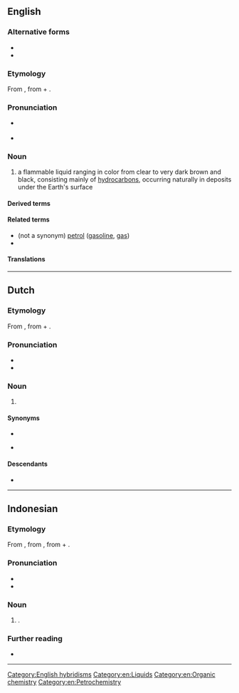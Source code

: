 {{also|Petroleum}}
==English==
{{wikipedia}}

===Alternative forms===
* {{alter|en|petrolaeum||archaic}}
* {{alter|en|petrolæum||archaic}}

===Etymology===
From {{der|en|ML.|petroleum}}, from {{m|la|petra|t=rock}} + {{m|la|oleum|t=oil}}.

===Pronunciation===
* {{a|GA}} {{IPA|en|/pəˈtɹoʊliəm/}}
* {{audio|en|En-us-petroleum.ogg|Audio (US)}}

===Noun===
{{en-noun|petroleums|petrolea}}

# a flammable liquid ranging in color from clear to very dark brown and black, consisting mainly of [[hydrocarbon]]s, occurring naturally in deposits under the Earth's surface
#: {{syn|en|crude oil|oil}}

====Derived terms====
{{der3
|en|packaged petroleum product
|petrol
|petroleum coke
|Petroleum County
|petroleum ether
|petroleum jelly
|petroleum spirit
}}

====Related terms====
* (not a synonym) [[petrol]] ([[gasoline]], [[gas]])
* {{l|en|linoleum}}

====Translations====
{{trans-see|oil}}

[[Category:English hybridisms]]
[[Category:en:Liquids]]
[[Category:en:Organic chemistry]]
[[Category:en:Petrochemistry]]

----

==Dutch==

===Etymology===
From {{der|nl|ML.|petroleum}}, from {{m|la|petra|t=rock}} + {{m|la|oleum|t=oil}}.

===Pronunciation===
* {{audio|nl|Nl-petroleum.ogg|Audio}}
* {{hyphenation|nl|pe|tro|le|um}}

===Noun===
{{nl-noun|m|-|-}}

# {{l|en|petroleum}}

====Synonyms====
* {{l|nl|aardolie}}
* {{l|nl|ruwe}} {{l|nl|olie}}

====Descendants====
* {{desc|id|bor=1|petroleum}}

----
==Indonesian==

===Etymology===
From {{bor|id|nl|petroleum}}, from  {{der|id|ML.|petroleum}}, from {{m|la|petra|t=rock}} + {{m|la|oleum|t=oil}}.

===Pronunciation===
* {{IPA|id|[pe.troˈleu.m]}}
* {{hyphenation|id|pét|ro|lé|um}}

===Noun===
{{head|id|noun|head2=pétroléum|}}
# {{l|en|petroleum}}.
#: {{syn|id|minyak bumi}}

===Further reading===
* {{R:KBBI Daring}}

----